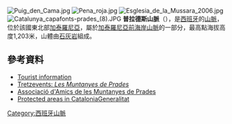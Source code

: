 [[Image:Puig_den_Cama.jpg|right]]
[[Image:Pena_roja.jpg|thumb]]
[[Image:Esglesia_de_la_Mussara_2006.jpg|right]]
[[Image:Catalunya_capafonts-prades_(8).JPG|right]]
'''普拉德斯山脈'''（{{lang-ca|Muntanyes de Prades}}），是[[西班牙|西班牙]]的[[山脈|山脈]]，位於該國東北部[[加泰羅尼亞|加泰羅尼亞]]，屬於[[加泰羅尼亞前海岸山脈|加泰羅尼亞前海岸山脈]]的一部分，最高點海拔高度1,203米，山體由[[石灰岩|石灰岩]]組成。

==參考資料==
* [https://web.archive.org/web/20090806090721/http://www.pradesrural.com/ Tourist information]
* [http://webfacil.tinet.org/aladern/aWQ9ODg0JnRocmVhZD04ODQ= Tretzevents: ''Les Muntanyes de Prades''] {{Wayback|url=http://webfacil.tinet.org/aladern/aWQ9ODg0JnRocmVhZD04ODQ= |date=20181003105443 }}
* [http://www.aamp.cat  Associació d'Amics de les Muntanyes de Prades] {{Wayback|url=http://www.aamp.cat/ |date=20210118145223 }}
* [http://mediambient.gencat.net/cat/el_medi/natura/Espais_naturals_protegits/annex1.pdf Protected areas in CataloniaGeneralitat]{{dead link|date=2018年1月 |bot=InternetArchiveBot |fix-attempted=yes }}

{{Coord|41|17|34|N|1|2|42|E|display=title}}
{{spain-geo-stub}}
[[Category:西班牙山脈|Category:西班牙山脈]]